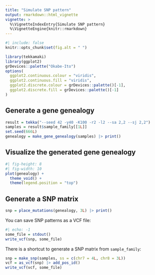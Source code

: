 ```yaml
---
title: "Simulate SNP pattern"
output: rmarkdown::html_vignette
vignette: >
  %\VignetteIndexEntry{Simulate SNP pattern}
  %\VignetteEngine{knitr::rmarkdown}
---
```


```r
#| include: false
knitr::opts_chunk$set(fig.alt = " ")
```

```r
library(tekkamaki)
library(ggplot2)
grDevices::palette("Okabe-Ito")
options(
  ggplot2.continuous.colour = "viridis",
  ggplot2.continuous.fill = "viridis",
  ggplot2.discrete.colour = grDevices::palette()[-1],
  ggplot2.discrete.fill = grDevices::palette()[-1]
)
```

## Generate a gene genealogy

```r
result = tekka("--seed 42 -y40 -K100 -r2 -l2 --sa 2,2 --sj 2,2")
samples = result$sample_family[[1L]]
set.seed(666L)
genealogy = make_gene_genealogy(samples) |> print()
```

## Visualize the generated gene genealogy

```r
#| fig-height: 8
#| fig-width: 10
plot(genealogy) +
  theme_void() +
  theme(legend.position = "top")
```

## Generate a SNP matrix

```r
snp = place_mutations(genealogy, 3L) |> print()
```

You can save SNP patterns as a VCF file:

```r
#| echo: -1
some_file = stdout()
write_vcf(snp, some_file)
```

There is a shortcut to generate a SNP matrix from `sample_family`:

```r
snp = make_snp(samples, ss = c(chr7 = 4L, chr8 = 3L))
vcf = as_vcf(snp) |> add_pos_id()
write_vcf(vcf, some_file)
```
